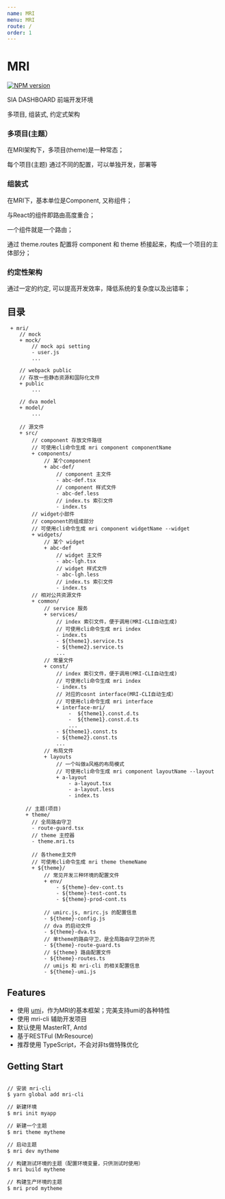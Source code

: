 ```yaml
---
name: MRI
menu: MRI
route: /
order: 1
---
```


# MRI

[![NPM version](https://img.shields.io/npm/v/masterrt.svg?style=flat)](https://npmjs.org/package/masterrt)



SIA DASHBOARD 前端开发环境

多项目, 组装式, 约定式架构

### 多项目(主题）

在MRI架构下，多项目(theme)是一种常态；

每个项目(主题) 通过不同的配置，可以单独开发，部署等

### 组装式

在MRI下，基本单位是Component, 又称组件；

与React的组件即路由高度重合；

一个组件就是一个路由；

通过 theme.routes 配置将 component 和 theme 桥接起来，构成一个项目的主体部分；

### 约定性架构

通过一定的约定, 可以提高开发效率，降低系统的复杂度以及出错率；

## 目录

```
 + mri/
    // mock
    + mock/
        // mock api setting
        - user.js
        ...

    // webpack public
    // 存放一些静态资源和国际化文件
    + public
        ...

    // dva model
    + model/
        ...

    // 源文件
    + src/
        // component 存放文件路径
        // 可使用cli命令生成 mri component componentName
        + components/
            // 某个component
            + abc-def/
                // component 主文件
                - abc-def.tsx
                // component 样式文件
                - abc-def.less
                // index.ts 索引文件
                - index.ts
        // widget小部件
        // component的组成部分
        // 可使用cli命令生成 mri component widgetName --widget
        + widgets/
            // 某个 widget
            + abc-def
                // widget 主文件
                - abc-lgh.tsx
                // widget 样式文件
                - abc-lgh.less
                // index.ts 索引文件
                - index.ts
        // 相对公共资源文件
        + common/
            // service 服务
            + services/
                // index 索引文件，便于调用(MRI-CLI自动生成)
                // 可使用cli命令生成 mri index
                - index.ts
                - ${theme1}.service.ts
                - ${theme2}.service.ts
                ...
            // 常量文件
            + const/
                // index 索引文件，便于调用(MRI-CLI自动生成)
                // 可使用cli命令生成 mri index
                - index.ts
                // 对应的cosnt interface(MRI-CLI自动生成）
                // 可使用cli命令生成 mri interface
                + interface-mri/
                    -  ${theme1}.const.d.ts
                    -  ${theme1}.const.d.ts
                    ...
                - ${theme1}.const.ts
                - ${theme2}.const.ts
                ...
            // 布局文件
            + layouts
                // 一个叫做a风格的布局模式
                // 可使用cli命令生成 mri component layoutName --layout
                + a-layout
                    - a-layout.tsx
                    - a-layout.less
                    - index.ts

      // 主题(项目)
      + theme/
        // 全局路由守卫
        - route-guard.tsx
        // theme 主控器
        - theme.mri.ts

        // 各theme主文件
        // 可使用cli命令生成 mri theme themeName
        + ${theme}/
            // 常见开发三种环境的配置文件
            + env/
                - ${theme}-dev-cont.ts
                - ${theme}-test-cont.ts
                - ${theme}-prod-cont.ts

            // umirc.js, mrirc.js 的配置信息
            - ${theme}-config.js
            // dva 的启动文件
            - ${theme}-dva.ts
            // 单theme的路由守卫，是全局路由守卫的补充
            - ${theme}-route-guard.ts
            // ${theme} 路由配置文件
            - ${theme}-routes.ts
            // umijs 和 mri-cli 的相关配置信息
            - ${theme}-umi.js

```

## Features

* 使用 [umi](https://github.com/umijs/umi)，作为MRI的基本框架；完美支持umi的各种特性
* 使用 mri-cli 辅助开发项目
* 默认使用 MasterRT, Antd
* 基于RESTFul (MrResource)
* 推荐使用 TypeScript，不会对非ts做特殊优化

## Getting Start

``` bash

// 安装 mri-cli
$ yarn global add mri-cli

// 新建环境
$ mri init myapp

// 新建一个主题
$ mri theme mytheme

// 启动主题
$ mri dev mytheme

// 构建测试环境的主题（配置环境变量，只供测试时使用）
$ mri build mytheme

// 构建生产环境的主题
$ mri prod mytheme

```
